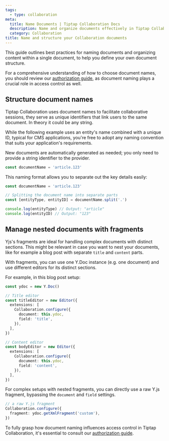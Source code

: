```yaml
---
tags:
  - type: collaboration
meta:
  title: Name Documents | Tiptap Collaboration Docs
  description: Name and organize documents effectively in Tiptap Collaboration, using unique identifiers and Y.js fragments. More in the docs!
  category: Collaboration
title: Name and structure your Collaboration documents
---
```


This guide outlines best practices for naming documents and organizing content within a single document, to help you define your own document structure.

For a comprehensive understanding of how to choose document names, you should review our [authorization guide](/3.x/collaboration/getting-started/authenticate#set-up-authorization), as document naming plays a crucial role in access control as well.

## Structure document names

Tiptap Collaboration uses document names to facilitate collaborative sessions, they serve as unique identifiers that link users to the same document. In theory it could be any string.

While the following example uses an entity's name combined with a unique ID, typical for CMS applications, you're free to adopt any naming convention that suits your application's requirements.

New documents are automatically generated as needed; you only need to provide a string identifier to the provider.

```typescript
const documentName = 'article.123'
```

This naming format allows you to separate out the key details easily:

```typescript
const documentName = 'article.123'

// Splitting the document name into separate parts
const [entityType, entityID] = documentName.split('.')

console.log(entityType) // Output: "article"
console.log(entityID) // Output: "123"
```

## Manage nested documents with fragments

Yjs's fragments are ideal for handling complex documents with distinct sections. This might be relevant in case you want to nest your documents, like for example a blog post with separate `title` and `content` parts.

With fragments, you can use one Y.Doc instance (e.g. one document) and use different editors for its distinct sections.

For example, in this blog post setup:

```typescript
const ydoc = new Y.Doc()

// Title editor
const titleEditor = new Editor({
  extensions: [
    Collaboration.configure({
      document: this.ydoc,
      field: 'title',
    }),
  ],
})

// Content editor
const bodyEditor = new Editor({
  extensions: [
    Collaboration.configure({
      document: this.ydoc,
      field: 'content',
    }),
  ],
})
```

For complex setups with nested fragments, you can directly use a raw Y.js fragment, bypassing the `document` and `field` settings.

```typescript
// a raw Y.js fragment
Collaboration.configure({
  fragment: ydoc.getXmlFragment('custom'),
})
```

To fully grasp how document naming influences access control in Tiptap Collaboration, it's essential to consult our [authorization guide](/3.x/collaboration/getting-started/authenticate).

